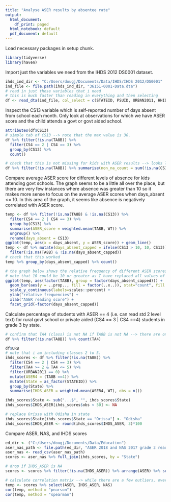 ---
title: "Analyse ASER results by absentee rate"
output:
  html_document:
    df_print: paged
  html_notebook: default
  pdf_document: default
---

Load necessary packages in setup chunk.
```{r setup}
library(tidyverse)
library(haven)
```

Import just the variables we need from the IHDS 2012 DS0001 dataset.
```{r}
ihds_ind_dir <- "C:/Users/dougj/Documents/Data/IHDS/IHDS 2012/DS0001"
ind_file <- file.path(ihds_ind_dir, "36151-0001-Data.dta")
# read in just those variables that i need
# this is much faster than reading in everything and then selecting
df <- read_dta(ind_file, col_select = c(STATEID, PSUID, URBAN2011, HHID, HHSPLITID, PERSONID, IDPSU, WT, RO3, RO7, RO5, starts_with("CS"), starts_with("TA"), starts_with("ED")) )
```

Inspect the CS13 variable which is self-reported number of days absent from school each month. Only look at observations for which we have ASER score and the child attends a govt or govt aided school.
```{r}
attributes(df$CS13)
# simple tab of CS13 --> note that the max value is 30.
df %>% filter(!is.na(TA8B)) %>%
  filter(CS4 == 2 | CS4 == 3) %>%
  group_by(CS13) %>% 
  count()

# check that this is not missing for kids with ASER results --> looks like there are only a few NAs
df %>% filter(!is.na(TA8B)) %>% summarise(non_na_count = sum(!is.na(CS13)), na_count = sum(is.na(CS13)) )
```

Compare average ASER score for different levels of absence for kids attending govt schools. The graph seems to be a little all over the place, but there are very few instances where absence was greater than 10 so it makes more sense to focus on the average ASER scores when days_absent <= 10.  In this area of the graph, it seems like absence is negatively correlated with ASER score.

```{r}
temp <- df %>% filter(!is.na(TA8B) & !is.na(CS13)) %>% 
  filter(CS4 == 2 | CS4 == 3) %>%
  group_by(CS13) %>% 
  summarise(ASER_score = weighted.mean(TA8B, WT)) %>% 
  ungroup() %>%
  rename(days_absent = CS13)
ggplot(temp, aes(x = days_absent, y = ASER_score)) + geom_line()
temp <- df %>% mutate(days_absent_capped = ifelse(CS13 > 10, 10, CS13)) %>% 
  filter(!is.na(TA8B) & !is.na(days_absent_capped))
# check that this worked
temp %>% group_by(days_absent_capped) %>% count()

# the graph below shows the relative frequency of different ASER scores by # days absent
# note that 10 could be 10 or greater as I have replaced all values of CS13>10 with 10
ggplot(temp, aes(factor(TA8B), group = factor(days_absent_capped))) + 
  geom_bar(aes(y = ..prop.., fill = factor(..x..)), stat="count", fill = "gray") + 
  scale_y_continuous(labels=scales::percent) +
  ylab("relative frequencies") +
  xlab("ASER reading score") +
  facet_grid(~factor(days_absent_capped))
```

Calculate percentage of students with ASER == 4 (i.e. can read std 2 level text) for rural govt school or private aided (CS4 == 3 | CS4 ==4) students in grade 3 by state. 

```{r}
# confirm that TA4 (class) is not NA if TA8B is not NA --> there are only 38 instances when TA8B is not NA but TA4 is NA
df %>% filter(!is.na(TA8B)) %>% count(TA4)

df$URB
# note that i am including classes 2 to 5. 
ihds_scores <- df %>% filter(!is.na(TA8B)) %>% 
  filter(CS4 == 2 | CS4 == 3) %>%
  filter(TA4 >= 2 & TA4 <= 5) %>%
  filter(URBAN2011 == 0) %>%
  mutate(ASER4 = (TA8B ==4)) %>%
  mutate(State = as_factor(STATEID)) %>%
  group_by(State) %>%
  summarise(IHDS_ASER = weighted.mean(ASER4, WT), obs = n())

ihds_scores$State <- sub("...$", "", ihds_scores$State)
ihds_scores$IHDS_ASER[ihds_scores$obs < 50] <- NA

# replace Orissa with Odisha in state 
ihds_scores$State[ihds_scores$State == "Orissa"] <- "Odisha"
ihds_scores$IHDS_ASER <- round(ihds_scores$IHDS_ASER, 3)*100

```

Compare ASER, NAS, and IHDS scores


```{r}
ed_dir <- ("C:/Users/dougj/Documents/Data/Education")
aser_nas_path <- file.path(ed_dir, "ASER 2018 and NAS 2017 grade 3 reading.csv")
aser_nas <- read_csv(aser_nas_path)
scores <- aser_nas %>% full_join(ihds_scores, by = "State")

# drop if IHDS_ASER is NA
scores <- scores %>% filter(!is.na(IHDS_ASER)) %>% arrange(ASER) %>% select(State, ASER, IHDS_ASER, NAS, obs)

# calculate correlation matrix --> while there are a few outliers, overall the ASER data and IHDS data match Ok
temp <- scores %>% select(ASER, IHDS_ASER, NAS)
cor(temp, method = "pearson")
cor(temp, method = "spearman")


```



